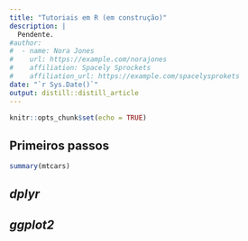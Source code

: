 ```yaml
---
title: "Tutoriais em R (em construção)"
description: |
  Pendente.
#author:
#  - name: Nora Jones 
#    url: https://example.com/norajones
#    affiliation: Spacely Sprockets
#    affiliation_url: https://example.com/spacelysprokets
date: "`r Sys.Date()`"
output: distill::distill_article
---
```


```r
knitr::opts_chunk$set(echo = TRUE)
```

## Primeiros passos

```r
summary(mtcars)
```

## *dplyr*

## *ggplot2*





